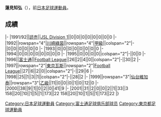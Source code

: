 {{unreferenced|time=2013-07-15T14:42:24+00:00}}
{{Infobox football biography
|name=蓮見知弘
|image=
|fullname=蓮見知弘
|birth_date={{Birth date and age|1972|6|6}}
|cityofbirth=[[東京都|東京都]]
|countryofbirth=[[日本|日本]]
|position=[[中场|中场]]
|currentclub=
|years=1991-1995<br/>1996<br/>1997-1998<br/>1999-2001
|clubs=[[東京綠茵|読売/川崎綠茵]]<br/>[[川崎前鋒|富士通]]<br/>[[FC東京|東京瓦斯]]<br/>[[仙台維加泰|仙台維加泰]]
|caps(goals)=
|nationalyears=
|nationalteam=
|nationalcaps(goals)=
}}
'''蓮見知弘'''（{{Bd|1972年|6月6日||}}），前[[日本|日本]][[足球|足球]][[運動員|運動員]]。

==成績==
{{Football player club statistics 1|YYN}}
{{Football player club statistics 2|JPN|YYN}}
|-
|1991/92||[[東京綠茵|読売]]||[[Japan_Soccer_League|JSL Division 1]]||0||0||0||0||0||0||0||0
|-
|1992||rowspan="4"|[[東京綠茵|川崎綠茵]]||rowspan="4"|[[日本職業足球甲級聯賽|甲級]]||colspan="2"|-||0||0||0||0||0||0
|-
|1993||0||0||0||0||0||0||0||0
|-
|1994||0||0||0||0||0||0||0||0
|-
|1995||0||0||0||0||colspan="2"|-||0||0
|-
|1996||[[川崎前鋒|富士通]]||[[Japan_Football_League|Football League]]||26||2||4||0||colspan="2"|-||30||2
|-
|1997||rowspan="2"|[[FC東京|東京瓦斯]]||rowspan="2"|[[Japan_Football_League|Football League]]||27||6||2||0||colspan="2"|-||29||6
|-
|1998||25||1||3||1||colspan="2"|-||28||2
|-
|1999||rowspan="3"|[[仙台維加泰|仙台維加泰]]||rowspan="3"|[[日本職業足球乙級聯賽|乙級]]||11||0||0||0||1||0||12||0
|-
|2000||38||9||1||0||2||0||41||9
|-
|2001||31||2||0||0||2||1||33||3
{{Football player club statistics 3|1|JPN}}158||20||10||1||5||1||173||22
{{Football player club statistics 5}}158||20||10||1||5||1||173||22
|}

{{Japan-sport-bio-stub}}
{{Soccer-player-stub}}
[[Category:日本足球運動員|Category:日本足球運動員]]
[[Category:富士通足球俱乐部球员|Category:富士通足球俱乐部球员]]
[[Category:東京都足球運動員|Category:東京都足球運動員]]